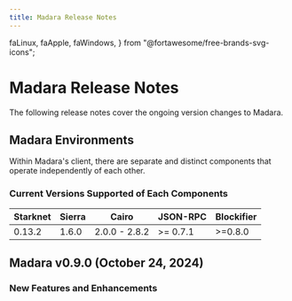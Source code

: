 ```yaml
---
title: Madara Release Notes
---
```


  faLinux,
  faApple,
  faWindows,
} from "@fortawesome/free-brands-svg-icons";

# Madara Release Notes

The following release notes cover the ongoing version changes to Madara.

## Madara Environments

Within Madara's client, there are separate and distinct components that operate independently of each other.

### Current Versions Supported of Each Components

| Starknet | Sierra | Cairo         | JSON-RPC | Blockifier |
| -------- | ------ | ------------- | -------- | ---------- |
| 0.13.2   | 1.6.0  | 2.0.0 - 2.8.2 | >= 0.7.1 | >=0.8.0    |

## Madara v0.9.0 (October 24, 2024)

### New Features and Enhancements
